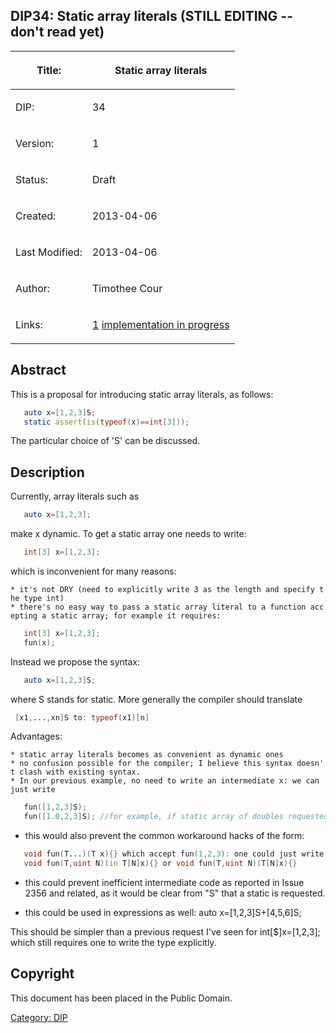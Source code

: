 == DIP34: Static array literals (STILL EDITING -- don't read yet) ==

{| class="wikitable"
!Title:	
!'''Static array literals'''
|-
|DIP:	
|34
|-
|Version:
|1
|-
|Status:
|Draft
|-
|Created:
|2013-04-06
|-
|Last Modified:
|2013-04-06
|-
|Author:
|Timothee Cour
|-
|Links:
| [http://forum.dlang.org/post/ydyqguthbfxlnuxtqklx@forum.dlang.org] [https://github.com/Dgame/dmd/tree/static_array_literals implementation in progress]
|
|}

== Abstract ==
This is a proposal for introducing static array literals, as follows:
<syntaxhighlight lang="d">
   auto x=[1,2,3]S; 
   static assert(is(typeof(x)==int[3]));
</syntaxhighlight>
The particular choice of 'S' can be discussed.

== Description ==
Currently, array literals such as 
<syntaxhighlight lang="d">
   auto x=[1,2,3];
</syntaxhighlight>
make x dynamic. To get a static array one needs to write: 
<syntaxhighlight lang="d">
   int[3] x=[1,2,3];
</syntaxhighlight>
which is inconvenient for many reasons:
 * it's not DRY (need to explicitly write 3 as the length and specify the type int)
 * there's no easy way to pass a static array literal to a function accepting a static array; for example it requires:
<syntaxhighlight lang="d">
   int[3] x=[1,2,3]; 
   fun(x);
</syntaxhighlight>

Instead we propose the syntax:
<syntaxhighlight lang="d">
   auto x=[1,2,3]S; 
</syntaxhighlight>
where S stands for static. More generally the compiler should translate
<syntaxhighlight lang="d">
 [x1,...,xn]S to: typeof(x1)[n]
</syntaxhighlight>

Advantages:
 * static array literals becomes as convenient as dynamic ones
 * no confusion possible for the compiler; I believe this syntax doesn't clash with existing syntax.
 * In our previous example, no need to write an intermediate x: we can just write 
<syntaxhighlight lang="d">
   fun([1,2,3]S);
   fun([1.0,2,3]S); //for example, if static array of doubles requested 
</syntaxhighlight>

* this would also prevent the common workaround hacks of the form:
<syntaxhighlight lang="d">
   void fun(T...)(T x){} which accept fun(1,2,3): one could just write:
   void fun(T,uint N)(in T[N]x){} or void fun(T,uint N)(T[N]x){}
</syntaxhighlight>

* this could prevent inefficient intermediate code as reported in Issue 2356 and related, as it would be clear from "S" that a static is requested. 

* this could be used in expressions as well: auto x=[1,2,3]S+[4,5,6]S;

This should be simpler than a previous request I've seen for int[$]x=[1,2,3]; which still requires one to write the type explicitly.

== Copyright ==
This document has been placed in the Public Domain.

[[Category: DIP]]